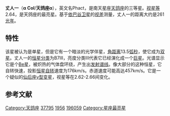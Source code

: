 {{Starbox begin
| name = 丈人一
}}
{{Starbox image
| image = 
     <div style="position: relative">[[File:Columba_IAU.svg|250px]]
     <div style="position: absolute; left: 55.2%; top: 33.8%;">[[File:Cercle_rouge_100%.svg|12px]]</div>
     </div>
| caption=丈人一的位置 (红圈处)
}}
{{Starbox observe
| epoch = [[J2000.0|J2000.0]]
| constell = [[天鸽座|天鸽座]]<ref name=SIMBAD>{{cite web
 | url=http://simbad.u-strasbg.fr/simbad/sim-id?Ident=HR+1956
 | title=Pulsating variable Star
 | publisher=Centre de Données astronomiques de Strasbourg
 | work=SIMBAD
 | accessdate=2012-07-13
 | archive-date=2016-03-16
 | archive-url=https://web.archive.org/web/20160316162415/http://simbad.u-strasbg.fr/simbad/sim-id?Ident=HR+1956
 | dead-url=no
 }}</ref><ref name=DATA>{{cite web
 | url=http://vizier.u-strasbg.fr/viz-bin/VizieR-5?-out.add=.&-source=5050&-corr=PK=HR&-out.max=9999&HR=1956
 | title=VizieR Detailed Page
 | accessdate=2012-07-13
 | archive-date=2012-05-05
 | archive-url=https://web.archive.org/web/20120505175929/http://vizier.u-strasbg.fr/viz-bin/VizieR-5?-out.add=.&-source=5050&-corr=PK=HR&-out.max=9999&HR=1956
 | dead-url=no
 }}</ref>
| 星官 = [[丈人_(星官)|丈人]]
| ra = {{RA|5|39|38.9}}<ref name=SIMBAD /><ref name=DATA />
| dec = {{DEC|-34|4|27}}<ref name=SIMBAD /><ref name=DATA />
| appmag_v = 2.64<ref name=SIMBAD /><ref name=DATA />
}}
{{Starbox character
| class = B7IIIe<ref name=SIMBAD /><ref name=DATA />
| b-v = -0.12<ref name=SIMBAD /><ref name=DATA />
| u-b = -0.44<ref name=SIMBAD /><ref name=DATA />
| r-i = -0.09<ref name=SIMBAD /><ref name=DATA />
| variable = 
}}
{{Starbox astrometry
| radial_v = +35.0
| prop_mo_ra = −1.58
| prop_mo_dec = −24.82
| parallax = 12.48
| p_error = 0.36
| parallax_footnote = 
| absmag_v= −1.9
}}
{{Starbox detail
| radius = 6.3
| mass= 5
| temperature=12,963
| luminosity_bolometric=1,000
| rotational_velocity=176
| age_myr=
}}
{{Starbox catalog
| names =CD-34 2375，[[SAO星表|SAO]] 196059，[[HD星表|HD]] 37795，[[HR星表|HR]] 1956}}
{{Starbox reference |Simbad=HR+1956}}
{{Starbox end}}

'''丈人一'''（'''α Col'''/'''天鸽座α'''），英文名Phact，是南天星座[[天鸽座|天鸽座]]的三等星。[[视星等|视星等]]2.64，是天鸽座的最亮星。基于[[依巴谷卫星|依巴谷卫星]]的[[视差|视差]]测量，丈人一的距离大约是261[[光年|光年]]。

==特性==
该星被认为是单星，但是它有一个暗淡的光学伴星，[[角距离|角距离]]13.5[[弧秒|弧秒]]，使它成为[[双星|双星]]。丈人一的[[恒星分类|恒星分类]]为B7III，亮度分类III代表它已经演化成一个[[巨星|巨星]]。光谱显示它是个[[Be星|Be星]]，被炽热的气体盘环绕，产生出[[发射谱线|发射谱线]]。像大部分的这种恒星，它自转快速，投影[[恒星自转|恒星自转]]速度为176km/s。赤道速度可能高达457km/s。它是一个疑似的[[仙后座γ型变星|仙后座γ型变星]]，视星等在2.62-2.66间变化。

== 参考文献 ==
{{reflist}}


{{天鸽座恒星}}
{{星官|丈人|2}}
[[Category:天鸽座|Category:天鸽座]]
[[Category:HD和HDE天體|37795]]
[[Category:HR天體|1956]]
[[Category:SAO天體|196059]]
[[Category:星座最亮星|Category:星座最亮星]]